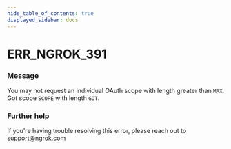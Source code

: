 ```yaml
---
hide_table_of_contents: true
displayed_sidebar: docs
---
```



# ERR_NGROK_391

### Message
You may not request an individual OAuth scope with length greater than `MAX`. Got scope `SCOPE` with length `GOT`.

<ErrorDetails error='err_ngrok_391' />


### Further help
If you're having trouble resolving this error, please reach out to [support@ngrok.com](mailto:support@ngrok.com?subject=Help%20with%20ERR_NGROK_391)

